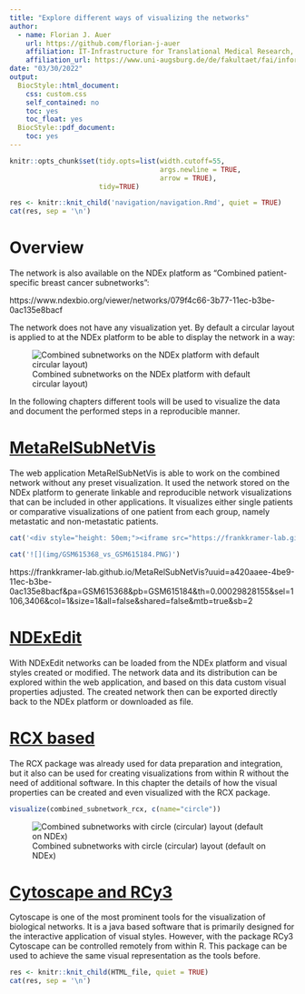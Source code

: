 ```yaml
---
title: "Explore different ways of visualizing the networks"
author: 
  - name: Florian J. Auer
    url: https://github.com/florian-j-auer
    affiliation: IT-Infrastructure for Translational Medical Research, University of Augsburg
    affiliation_url: https://www.uni-augsburg.de/de/fakultaet/fai/informatik/prof/misit/
date: "03/30/2022"
output: 
  BiocStyle::html_document:
    css: custom.css
    self_contained: no
    toc: yes
    toc_float: yes
  BiocStyle::pdf_document:
    toc: yes
---
```


```r
knitr::opts_chunk$set(tidy.opts=list(width.cutoff=55,
                                     args.newline = TRUE,
                                     arrow = TRUE),
                      tidy=TRUE)
```

```r
res <- knitr::knit_child('navigation/navigation.Rmd', quiet = TRUE)
cat(res, sep = '\n')
```

# Overview

The network is also available on the NDEx platform as "Combined patient-specific breast cancer subnetworks":

https://www.ndexbio.org/viewer/networks/079f4c66-3b77-11ec-b3be-0ac135e8bacf

The network does not have any visualization yet.
By default a circular layout is applied to at the NDEx platform to be able to display the network in a way:

![Combined subnetworks on the NDEx platform with default circular layout)](img/Combined-subnetworks-on-NDEx.png)

In the following chapters different tools will be used to visualize the data and document the performed steps in a reproducible manner.

# [MetaRelSubNetVis](MetaRelSubNetVis.html) 

The web application MetaRelSubNetVis is able to work on the combined network without any preset visualization.
It used the network stored on the NDEx platform to generate linkable and reproducible network visualizations that can be included in other applications.
It visualizes either single patients or comparative visualizations of one patient from each group, namely metastatic and non-metastatic patients.

```r
cat('<div style="height: 50em;"><iframe src="https://frankkramer-lab.github.io/MetaRelSubNetVis?uuid=a420aaee-4be9-11ec-b3be-0ac135e8bacf&pa=GSM615368&pb=GSM615184&th=0.00029828155&sel=1106,3406&col=1&size=1&all=false&shared=false&mtb=true&sb=2" allowfullscreen="" allow="autoplay" data-external="1" style="-webkit-transform:scale(0.5);-moz-transform-scale(0.5);-moz-transform-origin: top left; -webkit-transform-origin: top left; -o-transform-origin: top left; -ms-transform-origin: top left; transform-origin: top left;width: 200%;height: 100em;"></iframe></div>')
```
```r
cat('![](img/GSM615368_vs_GSM615184.PNG)')
```

https://frankkramer-lab.github.io/MetaRelSubNetVis?uuid=a420aaee-4be9-11ec-b3be-0ac135e8bacf&pa=GSM615368&pb=GSM615184&th=0.00029828155&sel=1106,3406&col=1&size=1&all=false&shared=false&mtb=true&sb=2

# [NDExEdit](NDExEdit.html) 

With NDExEdit networks can be loaded from the NDEx platform and visual styles created or modified.
The network data and its distribution can be explored within the web application, and based on this data custom visual properties adjusted.
The created network then can be exported directly back to the NDEx platform or downloaded as file.

# [RCX based](RCXvis.html) 

The RCX package was already used for data preparation and integration, but it also can be used for creating visualizations from within R without the need of additional software.
In this chapter the details of how the visual properties can be created and even visualized with the RCX package.

```r
visualize(combined_subnetwork_rcx, c(name="circle"))
```
![Combined subnetworks with circle (circular) layout (default on NDEx)](img/Combined_subnetworks.png)

# [Cytoscape and RCy3](CytoscapeAndRCy3.html) 

Cytoscape is one of the most prominent tools for the visualization of biological networks.
It is a java based software that is primarily designed for the interactive application of visual styles.
However, with the package RCy3 Cytoscape can be controlled remotely from within R.
This package can be used to achieve the same visual representation as the tools before.




```r
res <- knitr::knit_child(HTML_file, quiet = TRUE)
cat(res, sep = '\n')
```

